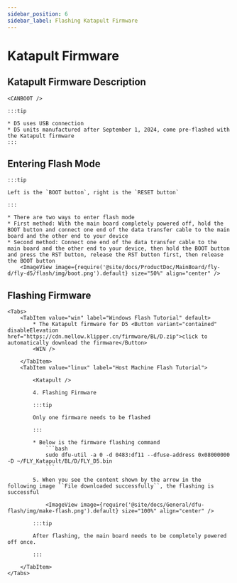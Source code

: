 ```yaml
---
sidebar_position: 6
sidebar_label: Flashing Katapult Firmware
---
```






# Katapult Firmware

## Katapult Firmware Description

    <CANBOOT />

    :::tip

    * D5 uses USB connection
    * D5 units manufactured after September 1, 2024, come pre-flashed with the Katapult firmware
    :::

## Entering Flash Mode

    :::tip

    Left is the `BOOT button`, right is the `RESET button`

    :::

    * There are two ways to enter flash mode
    * First method: With the main board completely powered off, hold the BOOT button and connect one end of the data transfer cable to the main board and the other end to your device
    * Second method: Connect one end of the data transfer cable to the main board and the other end to your device, then hold the BOOT button and press the RST button, release the RST button first, then release the BOOT button
        <ImageView image={require('@site/docs/ProductDoc/MainBoard/fly-d/fly-d5/flash/img/boot.png').default} size="50%" align="center" />

## Flashing Firmware
    <Tabs>
        <TabItem value="win" label="Windows Flash Tutorial" default>
            * The Katapult firmware for D5 <Button variant="contained" disableElevation href="https://cdn.mellow.klipper.cn/firmware/BL/D.zip">click to automatically download the firmware</Button>
            <WIN />

        </TabItem>
        <TabItem value="linux" label="Host Machine Flash Tutorial">

            <Katapult />

            4. Flashing Firmware

            :::tip

            Only one firmware needs to be flashed

            :::

            * Below is the firmware flashing command
                ```bash
                sudo dfu-util -a 0 -d 0483:df11 --dfuse-address 0x08000000 -D ~/FLY_Katapult/BL/D/FLY_D5.bin
                ```

            5. When you see the content shown by the arrow in the following image ``File downloaded successfully``, the flashing is successful

                <ImageView image={require('@site/docs/General/dfu-flash/img/make-flash.png').default} size="100%" align="center" />

            :::tip

            After flashing, the main board needs to be completely powered off once.

            :::

        </TabItem>
    </Tabs>
